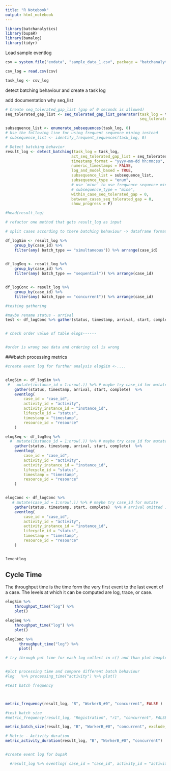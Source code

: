 ```yaml
---
title: "R Notebook"
output: html_notebook
---
```



```r

library(batchanalytics)
library(bupaR)
library(bamalog)
library(tidyr)


```

Load sample eventlog 


```r

csv = system.file("exdata", "sample_data_1.csv", package = "batchanalytics")

csv_log = read.csv(csv)

task_log <- csv_log


```


detect batching behaviour and create a task log

add documentation why seq_list

```r


# Create seq_tolerated_gap_list (gap of 0 seconds is allowed)
seq_tolerated_gap_list <- seq_tolerated_gap_list_generator(task_log = task_log, 
                                                           seq_tolerated_gap_value = 0)

subsequence_list <- enumerate_subsequences(task_log, 0)
# Use the following line for using frequent sequence mining instead
# subsequence_list <- identify_frequent_sequences(task_log, 0)

# Detect batching behavior
result_log <- detect_batching(task_log = task_log,
                             act_seq_tolerated_gap_list = seq_tolerated_gap_list,
                             timestamp_format = "yyyy-mm-dd hh:mm:ss",
                             numeric_timestamps = FALSE,
                             log_and_model_based = TRUE,
                             subsequence_list = subsequence_list,
                             subsequence_type = "enum",
                             # use `mine` to use frequence sequence mining
                             # subsequence_type = "mine",
                             within_case_seq_tolerated_gap = 0,
                             between_cases_seq_tolerated_gap = 0,
                             show_progress = F)
```



```r
#head(result_log)

# refactor one method that gets result_log as input

# split cases according to there batching behaviour -> dataframe format

df_logSim <- result_log %>%
    group_by(case_id) %>%
    filter(any( batch_type == "simultaneous")) %>% arrange(case_id)
    

df_logSeq <- result_log %>%
    group_by(case_id) %>%
    filter(any( batch_type == "sequential")) %>% arrange(case_id)


df_logConc <- result_log %>%
    group_by(case_id) %>%
    filter(any( batch_type == "concurrent")) %>% arrange(case_id)


```



```r
#testing gathering

#maybe rename status - arrival
test <- df_logConc %>% gather(status, timestamp, arrival, start, complete)


# check order value of table elogs------


#order is wrong see data and ordering col is wrong

```


###batch processing metrics



```r

#create event log for further analysis elogSim <-....


elogSim <- df_logSim %>%
 #   mutate(instance_id = 1:nrow(.)) %>% # maybe try case_id for mutate
    gather(status, timestamp, arrival, start, complete)  %>%
    eventlog(
        case_id = "case_id",
        activity_id = "activity",
        activity_instance_id = "instance_id",
        lifecycle_id = "status",
        timestamp = "timestamp",
        resource_id = "resource"
    )

elogSeq <- df_logSeq %>%
  #  mutate(instance_id = 1:nrow(.)) %>% # maybe try case_id for mutate
    gather(status, timestamp, arrival, start, complete)  %>%
    eventlog(
        case_id = "case_id",
        activity_id = "activity",
        activity_instance_id = "instance_id",
        lifecycle_id = "status",
        timestamp = "timestamp",
        resource_id = "resource"
    )


elogConc <- df_logConc %>%
   # mutate(case_id = 1:nrow(.)) %>% # maybe try case_id for mutate
    gather(status, timestamp, start, complete)  %>% # arrival omitted , seems to be same as start
    eventlog(
        case_id = "case_id",
        activity_id = "activity",
        activity_instance_id = "instance_id",
        lifecycle_id = "status",
        timestamp = "timestamp",
        resource_id = "resource"
    )


?eventlog

```

## Cycle Time

The throughput time is the time form the very first event to the last event of a case. The levels at which it can be computed are log, trace, or case.

```r

elogSim %>%
    throughput_time("log") %>%
    plot()

elogSeq %>%
    throughput_time("log") %>%
    plot()

elogConc %>% 
      throughput_time("log") %>%
      plot()


```


```r

# try through put time for each log collect in c() and than plot boxplot


#plot processing time and compare different batch behaviour
#log   %>% processing_time("activity") %>% plot()

```




```r
#test batch frequency



metric_frequency(result_log, "B", "WorkerB_#0", "concurrent", FALSE )
```



```r

#test batch size
#metric_frequency(result_log, "Registration", "r1", "concurrent", FALSE )

metric_batch_size(result_log, "B", "WorkerB_#0", "concurrent", exclude_singletons = TRUE)

```



```r
# Metric - Activity duration
metric_activity_duration(result_log, "B", "WorkerB_#0", "concurrent")



```
```r

#create event log for bupaR

  #result_log %>% eventlog( case_id = "case_id", activity_id = "activity")


```



